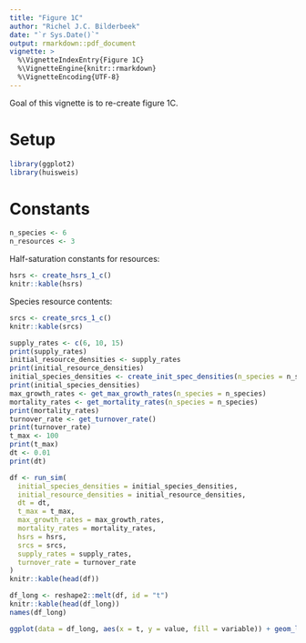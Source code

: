```yaml
---
title: "Figure 1C"
author: "Richel J.C. Bilderbeek"
date: "`r Sys.Date()`"
output: rmarkdown::pdf_document
vignette: >
  %\VignetteIndexEntry{Figure 1C}
  %\VignetteEngine{knitr::rmarkdown}
  %\VignetteEncoding{UTF-8}
---
```


Goal of this vignette is to re-create figure 1C.

# Setup

```r
library(ggplot2)
library(huisweis)
```

# Constants


```r
n_species <- 6
n_resources <- 3
```

Half-saturation constants for resources:

```r
hsrs <- create_hsrs_1_c()
knitr::kable(hsrs)
```

Species resource contents:

```r
srcs <- create_srcs_1_c()
knitr::kable(srcs)
```

```r
supply_rates <- c(6, 10, 15)
print(supply_rates)
initial_resource_densities <- supply_rates
print(initial_resource_densities)
initial_species_densities <- create_init_spec_densities(n_species = n_species)
print(initial_species_densities)
max_growth_rates <- get_max_growth_rates(n_species = n_species)
mortality_rates <- get_mortality_rates(n_species = n_species)
print(mortality_rates)
turnover_rate <- get_turnover_rate()
print(turnover_rate)
t_max <- 100
print(t_max)
dt <- 0.01
print(dt)
```

```r
df <- run_sim(
  initial_species_densities = initial_species_densities,
  initial_resource_densities = initial_resource_densities,
  dt = dt,
  t_max = t_max,
  max_growth_rates = max_growth_rates,
  mortality_rates = mortality_rates,
  hsrs = hsrs,
  srcs = srcs,
  supply_rates = supply_rates,
  turnover_rate = turnover_rate
)
knitr::kable(head(df))
```


```r
df_long <- reshape2::melt(df, id = "t")
knitr::kable(head(df_long))
names(df_long)
```

```r
ggplot(data = df_long, aes(x = t, y = value, fill = variable)) + geom_line()
```